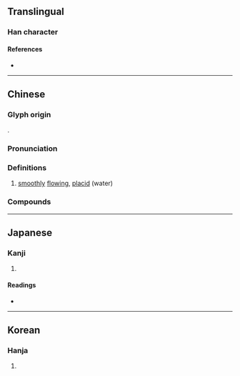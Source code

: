 {{character info}}
==Translingual==

===Han character===
{{Han char|rn=85|rad=水|as=09|sn=12|four=32164|canj=EPHR|ids=⿰氵恬}}

====References====
* {{Han ref|kx=0636.210|dkj=17821|dj=1043.190|hdz=31687.020|uh=6E49|ud=28233|bh=D9EB|bd=55787}}

----

==Chinese==
{{zh-forms}}

===Glyph origin===
{{Han etym}}
{{Han compound|水|恬|ls=psc|c1=s|c2=p|t1=water}}.

===Pronunciation===
{{zh-pron
|m=tián
|c=tim4
|mc=y
|oc=y
|ma=
|cat=a
}}

===Definitions===
{{zh-hanzi}}

# {{lb|zh|literary}} [[smoothly]] [[flow]]ing, [[placid]] (water)

===Compounds===
{{zh-der|湉湉}}

----

==Japanese==

===Kanji===
{{ja-kanji|grade=|rs=水09}}

# {{rfdef|ja|sort=水09}}

====Readings====
* {{ja-readings|on=[[てん]] (ten), [[でん]] (den)|kun=}}

----

==Korean==

===Hanja===
{{ko-hanja|hangeul=첨|rv=cheom|mr=ch'ŏm}}

# {{rfdef|ko|sort=心06}}